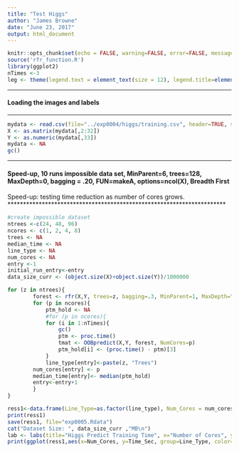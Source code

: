 ```yaml
---
title: "Test Higgs"
author: "James Browne"
date: "June 23, 2017"
output: html_document
---
```


```r
knitr::opts_chunk$set(echo = FALSE, warning=FALSE, error=FALSE, message=FALSE, cache = FALSE)
source('rfr_function.R')
library(ggplot2)
nTimes <-3
leg <- theme(legend.text = element_text(size = 12), legend.title=element_blank(), plot.title = element_text(size = 16,  face="bold"), plot.subtitle = element_text(size = 12),axis.title.x = element_text(size=12), axis.text.x = element_text(size=12), axis.title.y = element_text(size=12), axis.text.y = element_text(size=12))
```


**********************************************************************
#### Loading the images and labels
**********************************************************************
```r
mydata <- read.csv(file="../exp0004/higgs/training.csv", header=TRUE, sep=",")
X <- as.matrix(mydata[,2:32])
Y <- as.numeric(mydata[,33])
mydata <- NA
gc()
```

**********************************************************************
#### Speed-up, 10 runs impossible data set, MinParent=6, trees=128, MaxDepth=0, bagging = .20, FUN=makeA, options=ncol(X), Breadth First
Speed-up: testing time reduction as number of cores grows.  
**********************************************************************
```r
#create impossible dataset
ntrees <-c(24, 48, 96)
ncores <- c(1, 2, 4, 8)
trees <- NA
median_time <- NA
line_type <- NA
num_cores <- NA
entry <-1
initial_run_entry<-entry
data_size_curr <- (object.size(X)+object.size(Y))/1000000

for (z in ntrees){
		forest <- rfr(X,Y, trees=z, bagging=.3, MinParent=1, MaxDepth="inf", COOB=TRUE, stratify=TRUE, NumCores=24)
		for (p in ncores){
		    ptm_hold <- NA
		    #for (p in ncores){
		    for (i in 1:nTimes){
		    	gc()
		    	ptm <- proc.time()
                tmat <- OOBpredict(X,Y, forest, NumCores=p)
			    ptm_hold[i] <- (proc.time() - ptm)[3]
		    }
		    line_type[entry]<-paste(z, "Trees")
        num_cores[entry] <- p
		median_time[entry]<- median(ptm_hold)
        entry<-entry+1
        }
}

```

```r
ress1<-data.frame(Line_Type=as.factor(line_type), Num_Cores = num_cores, Time_Sec=median_time)
print(ress1)
save(ress1, file="exp0005.Rdata")
cat("Dataset Size: ", data_size_curr ,"MB\n")
lab <- labs(title="Higgs Predict Training Time", x="Number of Cores", y="Training Time(s)", subtitle =paste("Higgs Dataset, 250000x31, Size: ", data_size_curr, "MB"))
print(ggplot(ress1,aes(x=Num_Cores, y=Time_Sec, group=Line_Type, color=Line_Type))+geom_line()+lab +leg )
```

